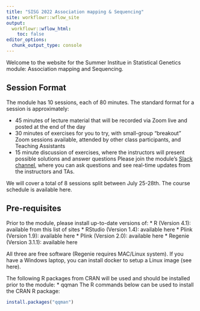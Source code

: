 ```yaml
---
title: "SISG 2022 Association mapping & Sequencing"
site: workflowr::wflow_site
output:
  workflowr::wflow_html:
    toc: false
editor_options:
  chunk_output_type: console
---
```


Welcome to the website for the Summer Institue in Statistical Genetics module: Association mapping and Sequencing.

## Session Format
The module has 10 sessions, each of 80 minutes. The standard format for a session is approximately:

* 45 minutes of lecture material that will be recorded via Zoom live and posted at the end of the day
* 30 minutes of exercises for you to try, with small-group "breakout" Zoom sessions available, attended by other class participants, and Teaching Assistants
* 15 minute discussion of exercises, where the instructors will present possible solutions and answer questions
Please join the module's [Slack channel](www.expage.com), where you can ask questions and see real-time updates from the instructors and TAs.

We will cover a total of 8 sessions split between July 25-28th. The course schedule is available here.

## Pre-requisites

Prior to the module, please install up-to-date versions of:
* R (Version 4.1): available from this list of sites
* RStudio (Version 1.4): available here
* Plink (Version 1.9): available here
* Plink (Version 2.0): available here
* Regenie (Version 3.1.1): available here

All three are free software (Regenie requires MAC/Linux system). If you have a Windows laptop, you can install docker to setup a Linux image (see here).

The following R packages from CRAN will be used and should be installed prior to the module:
* qqman
The R commands below can be used to install the CRAN R package:
```r
install.packages("qqman")
```


